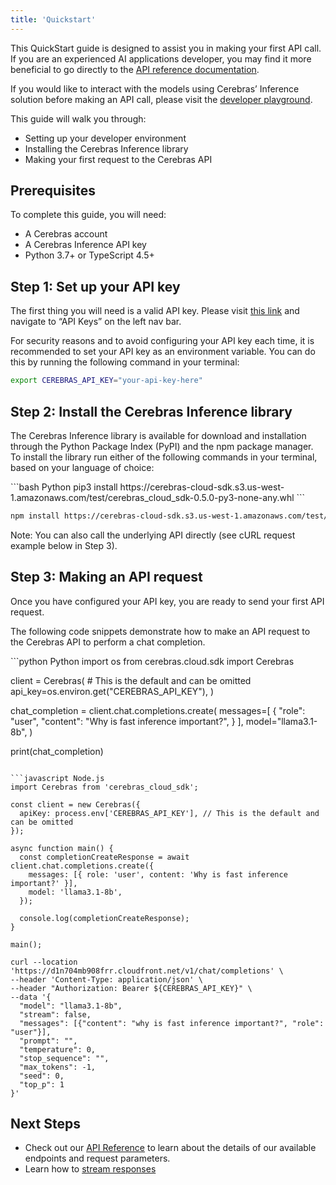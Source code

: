```yaml
---
title: 'Quickstart'
---
```


This QuickStart guide is designed to assist you in making your first API call. If you are an experienced AI applications developer, you may find it more beneficial to go directly to the [API reference documentation](https://inference-docs.cerebras.ai/api-reference/chat-completions).

If you would like to interact with the models using Cerebras’ Inference solution before making an API call, please visit the [developer playground](https://d3r97n7qwktix5.cloudfront.net/).

This guide will walk you through:
* Setting up your developer environment
* Installing the Cerebras Inference library
* Making your first request to the Cerebras API

## Prerequisites

To complete this guide, you will need:
* A Cerebras account
* A Cerebras Inference API key
* Python 3.7+ or TypeScript 4.5+

## Step 1: Set up your API key

The first thing you will need is a valid API key. Please visit [this link](https://d3r97n7qwktix5.cloudfront.net/) and navigate to “API Keys” on the left nav bar.

For security reasons and to avoid configuring your API key each time, it is recommended to set your API key as an environment variable. You can do this by running the following command in your terminal:

```bash
export CEREBRAS_API_KEY="your-api-key-here"
```

## Step 2: Install the Cerebras Inference library

The Cerebras Inference library is available for download and installation through the Python Package Index (PyPI) and the npm package manager. To install the library run either of the following commands in your terminal, based on your language of choice:

<CodeGroup>
```bash Python
pip3 install https://cerebras-cloud-sdk.s3.us-west-1.amazonaws.com/test/cerebras_cloud_sdk-0.5.0-py3-none-any.whl
```

```bash Node.js
npm install https://cerebras-cloud-sdk.s3.us-west-1.amazonaws.com/test/cerebras_cloud_sdk-0.5.0.tgz
```
</CodeGroup>

<Note>Note: You can also call the underlying API directly (see cURL request example below in Step 3).</Note>

## Step 3: Making an API request

Once you have configured your API key, you are ready to send your first API request.

The following code snippets demonstrate how to make an API request to the Cerebras API to perform a chat completion.

<CodeGroup>
```python Python
import os
from cerebras.cloud.sdk import Cerebras

client = Cerebras(
    # This is the default and can be omitted
    api_key=os.environ.get("CEREBRAS_API_KEY"),
)

chat_completion = client.chat.completions.create(
    messages=[
        {
            "role": "user",
            "content": "Why is fast inference important?",
        }
],
    model="llama3.1-8b",
)

print(chat_completion)
```

```javascript Node.js
import Cerebras from 'cerebras_cloud_sdk';

const client = new Cerebras({
  apiKey: process.env['CEREBRAS_API_KEY'], // This is the default and can be omitted
});

async function main() {
  const completionCreateResponse = await client.chat.completions.create({
    messages: [{ role: 'user', content: 'Why is fast inference important?' }],
    model: 'llama3.1-8b',
  });

  console.log(completionCreateResponse);
}

main();
```

```cli cURL
curl --location 'https://d1n704mb908frr.cloudfront.net/v1/chat/completions' \
--header 'Content-Type: application/json' \
--header "Authorization: Bearer ${CEREBRAS_API_KEY}" \
--data '{
  "model": "llama3.1-8b",
  "stream": false,
  "messages": [{"content": "why is fast inference important?", "role": "user"}],
  "prompt": "",
  "temperature": 0,
  "stop_sequence": "",
  "max_tokens": -1,
  "seed": 0,
  "top_p": 1
}'
```
</CodeGroup>

## Next Steps
* Check out our [API Reference](api-reference/chat-completions) to learn about the details of our available endpoints and request parameters.
* Learn how to [stream responses](streaming)